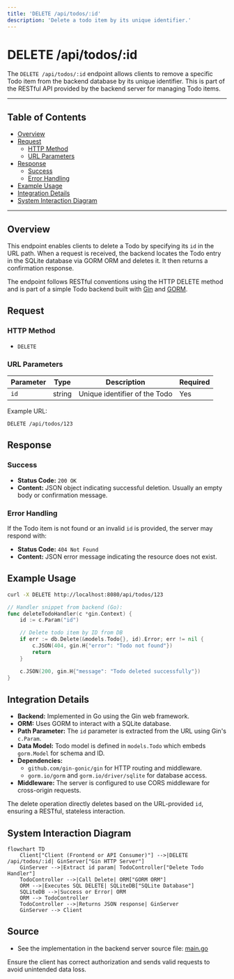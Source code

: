 ```yaml
---
title: 'DELETE /api/todos/:id'
description: 'Delete a todo item by its unique identifier.'
---
```


# DELETE /api/todos/:id

The `DELETE /api/todos/:id` endpoint allows clients to remove a specific Todo item from the backend database by its unique identifier. This is part of the RESTful API provided by the backend server for managing Todo items.

---

## Table of Contents

- [Overview](#overview)
- [Request](#request)
  - [HTTP Method](#http-method)
  - [URL Parameters](#url-parameters)
- [Response](#response)
  - [Success](#success)
  - [Error Handling](#error-handling)
- [Example Usage](#example-usage)
- [Integration Details](#integration-details)
- [System Interaction Diagram](#system-interaction-diagram)

---

## Overview

This endpoint enables clients to delete a Todo by specifying its `id` in the URL path. When a request is received, the backend locates the Todo entry in the SQLite database via GORM ORM and deletes it. It then returns a confirmation response.

The endpoint follows RESTful conventions using the HTTP DELETE method and is part of a simple Todo backend built with [Gin](https://github.com/gin-gonic/gin) and [GORM](https://gorm.io/).


## Request

### HTTP Method

- `DELETE`

### URL Parameters

| Parameter | Type   | Description                    | Required |
|-----------|--------|-------------------------------|----------|
| `id`      | string | Unique identifier of the Todo | Yes      |

Example URL:

```
DELETE /api/todos/123
```


## Response

### Success

- **Status Code:** `200 OK`
- **Content:** JSON object indicating successful deletion. Usually an empty body or confirmation message.

### Error Handling

If the Todo item is not found or an invalid `id` is provided, the server may respond with:

- **Status Code:** `404 Not Found`
- **Content:** JSON error message indicating the resource does not exist.


## Example Usage

```bash
curl -X DELETE http://localhost:8080/api/todos/123
```

```go
// Handler snippet from backend (Go):
func deleteTodoHandler(c *gin.Context) {
    id := c.Param("id")

    // Delete todo item by ID from DB
    if err := db.Delete(&models.Todo{}, id).Error; err != nil {
        c.JSON(404, gin.H{"error": "Todo not found"})
        return
    }

    c.JSON(200, gin.H{"message": "Todo deleted successfully"})
}
```


## Integration Details

- **Backend:** Implemented in Go using the Gin web framework.
- **ORM:** Uses GORM to interact with a SQLite database.
- **Path Parameter:** The `id` parameter is extracted from the URL using Gin's `c.Param`.
- **Data Model:** Todo model is defined in `models.Todo` which embeds `gorm.Model` for schema and ID.
- **Dependencies:**
  - `github.com/gin-gonic/gin` for HTTP routing and middleware.
  - `gorm.io/gorm` and `gorm.io/driver/sqlite` for database access.
- **Middleware:** The server is configured to use CORS middleware for cross-origin requests.

The delete operation directly deletes based on the URL-provided `id`, ensuring a RESTful, stateless interaction.


## System Interaction Diagram

```mermaid
flowchart TD
    Client["Client (Frontend or API Consumer)"] -->|DELETE /api/todos/:id| GinServer["Gin HTTP Server"]
    GinServer -->|Extract id param| TodoController["Delete Todo Handler"]
    TodoController -->|Call Delete| ORM["GORM ORM"]
    ORM -->|Executes SQL DELETE| SQLiteDB["SQLite Database"]
    SQLiteDB -->|Success or Error| ORM
    ORM --> TodoController
    TodoController -->|Returns JSON response| GinServer
    GinServer --> Client

```


## Source

- See the implementation in the backend server source file: [main.go](/main.go)

<Note>Ensure the client has correct authorization and sends valid requests to avoid unintended data loss.</Note>